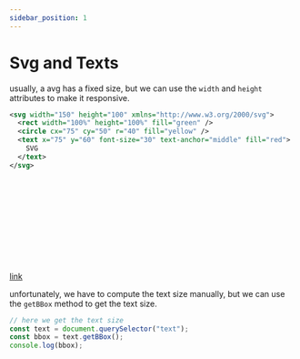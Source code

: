 ```yaml
---
sidebar_position: 1
---
```


# Svg and Texts

usually, a avg has a fixed size, but we can use the `width` and `height` attributes to make it responsive.

```svg
<svg width="150" height="100" xmlns="http://www.w3.org/2000/svg">
  <rect width="100%" height="100%" fill="green" />
  <circle cx="75" cy="50" r="40" fill="yellow" />
  <text x="75" y="60" font-size="30" text-anchor="middle" fill="red">
    SVG
  </text>
</svg>
```


<Svg />

[link](https://stackoverflow.com/questions/1732292/svg-text-font-with-fixed-width-height)

unfortunately, we have to compute the text size manually, but we can use the `getBBox` method to get the text size.

```javascript
// here we get the text size
const text = document.querySelector("text");
const bbox = text.getBBox();
console.log(bbox);
```
